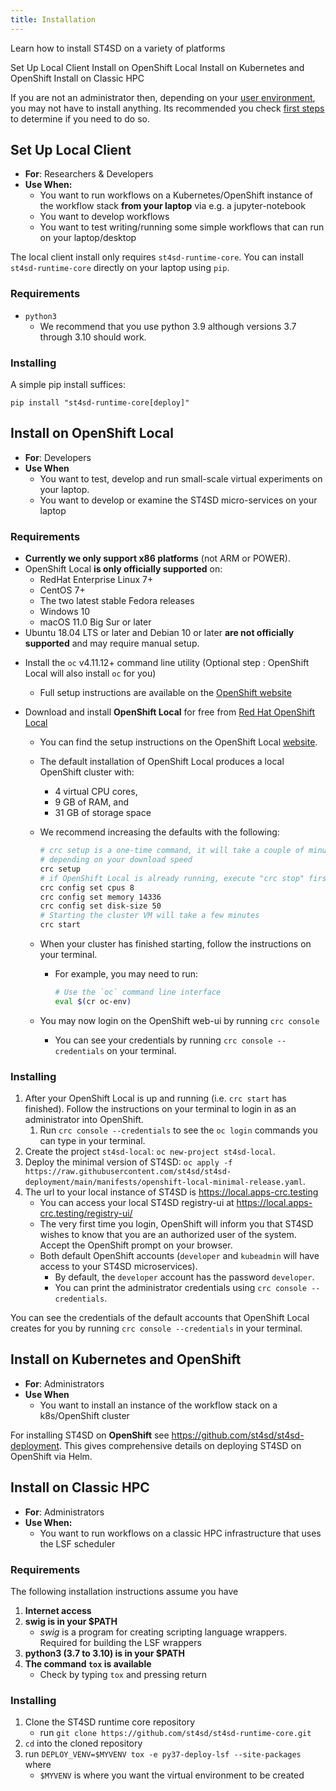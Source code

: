 ```yaml
---
title: Installation
---
```


<!--

  Copyright IBM Inc. All Rights Reserved.
  SPDX-License-Identifier: Apache-2.0

-->

<PageDescription>

Learn how to install ST4SD on a variety of platforms

</PageDescription>

<AnchorLinks>
  <AnchorLink>Set Up Local Client</AnchorLink>
  <AnchorLink>Install on OpenShift Local</AnchorLink>
  <AnchorLink>Install on Kubernetes and OpenShift</AnchorLink>
  <AnchorLink>Install on Classic HPC</AnchorLink>
</AnchorLinks>



<InlineNotification kind="warning">

If you are not an administrator then, depending on your [user environment](/user-environments), you may not have to install anything. Its recommended you check [first steps](/#first-steps) to determine if you need to do so.

</InlineNotification>

## Set Up Local Client

<InlineNotification>

- **For**: Researchers & Developers
- **Use When:**
  - You want to run workflows on a Kubernetes/OpenShift instance of the workflow stack **from your laptop** via e.g. a jupyter-notebook
  - You want to develop workflows 
  - You want to test writing/running some simple workflows that can run on your laptop/desktop

</InlineNotification>

The local client install only requires `st4sd-runtime-core`. You can install `st4sd-runtime-core` directly on your laptop using `pip`. 

### Requirements

- `python3` 
   - We recommend that you use python 3.9 although versions 3.7 through 3.10 should work.

### Installing

A simple pip install suffices:

```
pip install "st4sd-runtime-core[deploy]"
```

## Install on OpenShift Local

<InlineNotification>

- **For**: Developers
- **Use When**
  - You want to test, develop and run small-scale virtual experiments on your laptop.
  - You want to develop or examine the ST4SD micro-services on your laptop

</InlineNotification>

### Requirements

<InlineNotification kind="warning">

- **Currently we only support x86 platforms** (not ARM or POWER).
- OpenShift Local **is only officially supported** on:
  - RedHat Enterprise Linux 7+
  - CentOS 7+
  - The two latest stable Fedora releases
  - Windows 10
  - macOS 11.0 Big Sur or later
- Ubuntu 18.04 LTS or later and Debian 10 or later **are not officially supported** and may require manual setup.

</InlineNotification>

- Install the `oc` v4.11.12+ command line utility (Optional step : OpenShift Local will also install `oc` for you)
  
  - Full setup instructions are available on the [OpenShift website](https://docs.openshift.com/container-platform/4.11/cli_reference/openshift_cli/getting-started-cli.html)
- Download and install **OpenShift Local** for free from <a href="https://console.redhat.com/openshift/create/local" target="_blank" rel="noopener noreferrer">Red Hat OpenShift Local</a>
  - You can find the setup instructions on the OpenShift Local <a href="https://access.redhat.com/documentation/en-us/red_hat_openshift_local" target="_blank" rel="noopener noreferrer">website</a>.
  - The default installation of OpenShift Local produces a local OpenShift cluster with:
     - 4 virtual CPU cores,
     - 9 GB of RAM, and
     - 31 GB of storage space
  - We recommend increasing the defaults with the following:

      ```bash
      # crc setup is a one-time command, it will take a couple of minute
      # depending on your download speed
      crc setup
      # if OpenShift Local is already running, execute "crc stop" first
      crc config set cpus 8
      crc config set memory 14336
      crc config set disk-size 50
      # Starting the cluster VM will take a few minutes
      crc start
      ```

  - When your cluster has finished starting, follow the instructions on your terminal.
    - For example, you may need to run:

        ```bash
        # Use the `oc` command line interface
        eval $(cr oc-env)
        ```

  - You may now login on the OpenShift web-ui by running `crc console`
     
     - You can see your credentials by running `crc console --credentials` on your terminal.

### Installing

1. After your OpenShift Local is up and running (i.e. `crc start` has finished). Follow the instructions on your terminal
   to login in as an administrator into OpenShift.
   1. Run `crc console --credentials` to see the `oc login` commands you can type in your terminal.
2. Create the project `st4sd-local`: `oc new-project st4sd-local`.
3. Deploy the minimal version of ST4SD: `oc apply -f https://raw.githubusercontent.com/st4sd/st4sd-deployment/main/manifests/openshift-local-minimal-release.yaml`.
4. The url to your local instance of ST4SD is https://local.apps-crc.testing
   - You can access your local ST4SD registry-ui at https://local.apps-crc.testing/registry-ui/
   - The very first time you login, OpenShift will inform you that ST4SD wishes to know that you are an authorized user of the system. Accept the OpenShift prompt on your browser.
   - Both default OpenShift accounts (`developer` and `kubeadmin` will have access to your ST4SD microservices).
      - By default, the `developer` account has the password `developer`.
      - You can print the administrator credentials using `crc console --credentials`.

<InlineNotification kind="info">

You can see the credentials of the default accounts that OpenShift Local creates for you by running `crc console --credentials` in your terminal.

</InlineNotification>


## Install on Kubernetes and OpenShift

<InlineNotification>

- **For**: Administrators
- **Use When**
  - You want to install an instance of the workflow stack on a k8s/OpenShift cluster 

</InlineNotification>


For installing ST4SD on **OpenShift** see https://github.com/st4sd/st4sd-deployment. This gives comprehensive details  on deploying ST4SD on OpenShift via Helm.

## Install on Classic HPC


<InlineNotification>

- **For**: Administrators
- **Use When:**
  - You want to run workflows on a classic HPC infrastructure that uses the LSF scheduler

</InlineNotification>

### Requirements

The following installation instructions assume you have

1. **Internet access**
2. **swig is in your $PATH**
     - *swig* is a program for creating scripting language wrappers. Required for building the LSF wrappers
3. **python3 (3.7 to 3.10) is in your $PATH**
4. **The command `tox` is available** 
    - Check by typing `tox` and pressing return

### Installing

1. Clone the ST4SD runtime core repository 
    - run  `git clone https://github.com/st4sd/st4sd-runtime-core.git`
2. `cd` into the cloned repository
3. run  `DEPLOY_VENV=$MYVENV tox -e py37-deploy-lsf --site-packages` where
    - `$MYVENV` is where you want the virtual environment to be created

